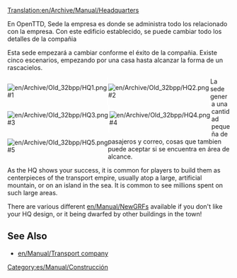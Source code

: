 [[Translation:en/Archive/Manual/Headquarters]]
{{es/Traducción|en/Archive/Manual/Headquarters|50}}

En OpenTTD, Sede la empresa es donde se administra todo los relacionado con la empresa. Con este edificio establecido, se puede cambiar todo los detalles de la compañia 

Esta sede empezará a cambiar conforme el éxito de la compañia. Existe cinco escenarios, empezando por una casa hasta alcanzar la forma de un rascacielos.

<div style="float:left;border-right:3px solid white">[[File:en/Archive/Old 32bpp/HQ1.png]]<br />#1</div>
<div style="float:left;border-right:3px solid white">[[File:en/Archive/Old 32bpp/HQ2.png]]<br />#2</div>
<div style="float:left;border-right:3px solid white">[[File:en/Archive/Old 32bpp/HQ3.png]]<br />#3</div>
<div style="float:left;border-right:3px solid white">[[File:en/Archive/Old 32bpp/HQ4.png]]<br />#4</div>
<div style="float:left">[[File:en/Archive/Old 32bpp/HQ5.png]]<br />#5</div>

{{en/-}}

La sede genera una cantidad pequeña de pasajeros y correo, cosas que tambien puede aceptar si se encuentra en área de alcance.

As the HQ shows your success, it is common for players to build them as centerpieces of the transport empire, usually atop a large, artificial mountain, or on an island in the sea. It is common to see millions spent on such large areas.

There are various different [[en/Manual/NewGRF]]s available if you don't like your HQ design, or it being dwarfed by other buildings in the town!
==See Also==
*[[en/Manual/Transport company]]

[[Category:es/Manual/Construcción]]